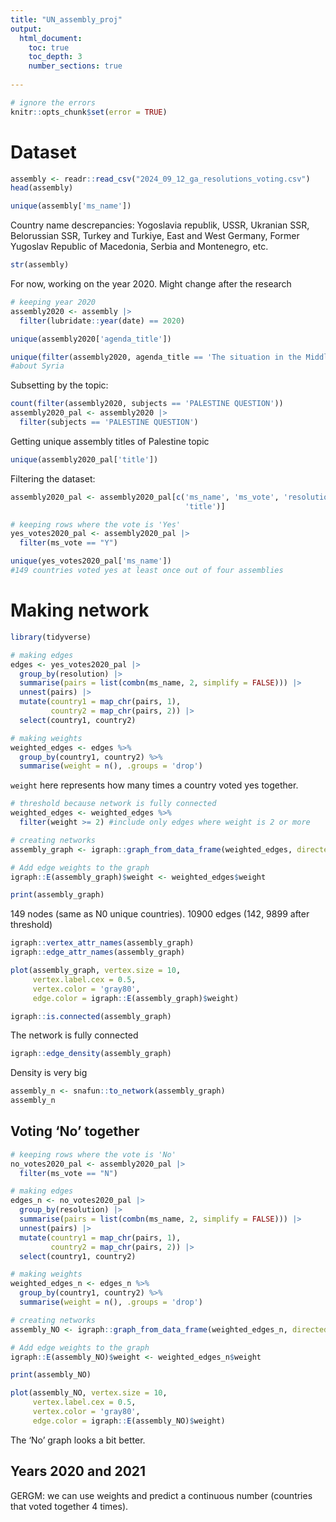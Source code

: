 ```yaml
---
title: "UN_assembly_proj"
output: 
  html_document:
    toc: true
    toc_depth: 3
    number_sections: true
    
---
```


```r
# ignore the errors
knitr::opts_chunk$set(error = TRUE)
```


# Dataset

```r
assembly <- readr::read_csv("2024_09_12_ga_resolutions_voting.csv")
head(assembly)
```

```r
unique(assembly['ms_name'])
```

Country name descrepancies: Yogoslavia republik, USSR, Ukranian SSR, Belorussian SSR, Turkey and Turkiye, East and West Germany, Former Yugoslav Republic of Macedonia, Serbia and Montenegro, etc.


```r
str(assembly)
```

For now, working on the year 2020. Might change after the research
```r
# keeping year 2020
assembly2020 <- assembly |>
  filter(lubridate::year(date) == 2020)
```

```r
unique(assembly2020['agenda_title'])
```

```r
unique(filter(assembly2020, agenda_title == 'The situation in the Middle East.'))
#about Syria
```


Subsetting by the topic:
```r
count(filter(assembly2020, subjects == 'PALESTINE QUESTION')) 
assembly2020_pal <- assembly2020 |> 
  filter(subjects == 'PALESTINE QUESTION')

```

Getting unique assembly titles of Palestine topic
```r
unique(assembly2020_pal['title'])
```


Filtering the dataset:
```r
assembly2020_pal <- assembly2020_pal[c('ms_name', 'ms_vote', 'resolution', 
                                       'title')]
```


```r
# keeping rows where the vote is 'Yes'
yes_votes2020_pal <- assembly2020_pal |> 
  filter(ms_vote == "Y")
```

```r
unique(yes_votes2020_pal['ms_name'])
#149 countries voted yes at least once out of four assemblies
```


# Making network

```r
library(tidyverse)

# making edges
edges <- yes_votes2020_pal |>
  group_by(resolution) |>
  summarise(pairs = list(combn(ms_name, 2, simplify = FALSE))) |>
  unnest(pairs) |>
  mutate(country1 = map_chr(pairs, 1),
         country2 = map_chr(pairs, 2)) |>
  select(country1, country2)
```


```r
# making weights
weighted_edges <- edges %>%
  group_by(country1, country2) %>%
  summarise(weight = n(), .groups = 'drop')
```

`weight` here represents how many times a country voted yes together.

```r
# threshold because network is fully connected
weighted_edges <- weighted_edges %>%
  filter(weight >= 2) #include only edges where weight is 2 or more
```


```r
# creating networks
assembly_graph <- igraph::graph_from_data_frame(weighted_edges, directed = FALSE)

# Add edge weights to the graph
igraph::E(assembly_graph)$weight <- weighted_edges$weight
```


```r
print(assembly_graph)
```
149 nodes (same as N0 unique countries). 10900 edges (142, 9899 after threshold)

```r
igraph::vertex_attr_names(assembly_graph)
igraph::edge_attr_names(assembly_graph)
```


```r
plot(assembly_graph, vertex.size = 10, 
     vertex.label.cex = 0.5,
     vertex.color = 'gray80',
     edge.color = igraph::E(assembly_graph)$weight)
```



```r
igraph::is.connected(assembly_graph)
```
The network is fully connected


```r
igraph::edge_density(assembly_graph)
```
Density is very big





```r
assembly_n <- snafun::to_network(assembly_graph)
assembly_n
```

## Voting 'No' together

```r
# keeping rows where the vote is 'No'
no_votes2020_pal <- assembly2020_pal |> 
  filter(ms_vote == "N")
```


```r
# making edges
edges_n <- no_votes2020_pal |>
  group_by(resolution) |>
  summarise(pairs = list(combn(ms_name, 2, simplify = FALSE))) |>
  unnest(pairs) |>
  mutate(country1 = map_chr(pairs, 1),
         country2 = map_chr(pairs, 2)) |>
  select(country1, country2)

# making weights
weighted_edges_n <- edges_n %>%
  group_by(country1, country2) %>%
  summarise(weight = n(), .groups = 'drop')
```


```r
# creating networks
assembly_NO <- igraph::graph_from_data_frame(weighted_edges_n, directed = FALSE)

# Add edge weights to the graph
igraph::E(assembly_NO)$weight <- weighted_edges_n$weight
```


```r
print(assembly_NO)
```

```r
plot(assembly_NO, vertex.size = 10, 
     vertex.label.cex = 0.5,
     vertex.color = 'gray80',
     edge.color = igraph::E(assembly_NO)$weight)
```
The 'No' graph looks a bit better.

## Years 2020 and 2021


GERGM: we can use weights and predict a continuous number (countries that voted together 4 times).





